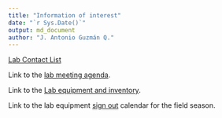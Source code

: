 ---
title: "Information of interest"
date: "`r Sys.Date()`"
output: md_document
author: "J. Antonio Guzmán Q."
---

[Lab Contact List](https://docs.google.com/spreadsheets/d/18uhJ4StLbze7_2L8lfKAlfx9tsk5-j61s1ZeDZeaJF8/edit?usp=sharing)  

Link to the [lab meeting agenda](https://docs.google.com/spreadsheets/d/1WuqFlCpN2IROdJILOClJfxq4bRdT6joItHC74YO3Ljc/edit?usp=sharing).  

Link to the [Lab equipment and inventory](https://drive.google.com/drive/folders/1uR6WmAtFdABHXeOOWOhU-PJ_3o2F6Oav?usp=sharing).   

Link to the lab equipment [sign out](https://calendar.google.com/calendar/u/0?cid=dW1uLmVkdV9jZWczcms2cmNjN3FzY3FqZDg3ZDk5cDVjMEBncm91cC5jYWxlbmRhci5nb29nbGUuY29t) calendar for the field season.  
